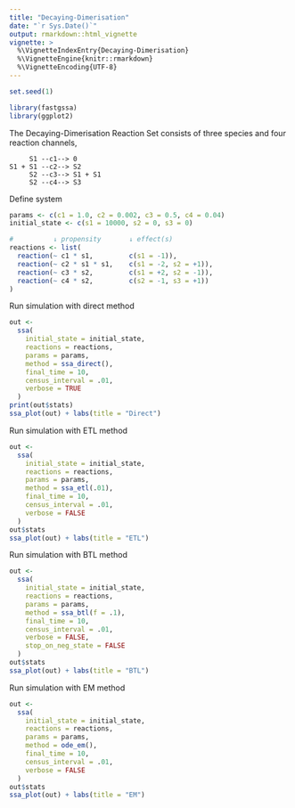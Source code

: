```yaml
---
title: "Decaying-Dimerisation"
date: "`r Sys.Date()`"
output: rmarkdown::html_vignette
vignette: >
  %\VignetteIndexEntry{Decaying-Dimerisation}
  %\VignetteEngine{knitr::rmarkdown}
  %\VignetteEncoding{UTF-8}
---
```


<!-- github markdown built using 
rmarkdown::render("vignettes/decaying_dimer.Rmd", output_format = "github_document")
-->


```r
set.seed(1)
```

```r
library(fastgssa)
library(ggplot2)
```

The Decaying-Dimerisation Reaction Set consists of three species and four reaction channels,

 ```
      S1 --c1--> 0
 S1 + S1 --c2--> S2
      S2 --c3--> S1 + S1
      S2 --c4--> S3
```

Define system
```r
params <- c(c1 = 1.0, c2 = 0.002, c3 = 0.5, c4 = 0.04)
initial_state <- c(s1 = 10000, s2 = 0, s3 = 0)

#          ↓ propensity       ↓ effect(s)
reactions <- list(
  reaction(~ c1 * s1,         c(s1 = -1)),
  reaction(~ c2 * s1 * s1,    c(s1 = -2, s2 = +1)),
  reaction(~ c3 * s2,         c(s1 = +2, s2 = -1)),
  reaction(~ c4 * s2,         c(s2 = -1, s3 = +1))
)

```

Run simulation with direct method
```r
out <- 
  ssa(
    initial_state = initial_state,
    reactions = reactions,
    params = params,
    method = ssa_direct(),
    final_time = 10,
    census_interval = .01,
    verbose = TRUE
  )
print(out$stats)
ssa_plot(out) + labs(title = "Direct")
```


Run simulation with ETL method
```r
out <- 
  ssa(
    initial_state = initial_state,
    reactions = reactions,
    params = params,
    method = ssa_etl(.01),
    final_time = 10,
    census_interval = .01,
    verbose = FALSE
  )
out$stats
ssa_plot(out) + labs(title = "ETL")
```

Run simulation with BTL method
```r
out <- 
  ssa(
    initial_state = initial_state,
    reactions = reactions,
    params = params,
    method = ssa_btl(f = .1),
    final_time = 10,
    census_interval = .01,
    verbose = FALSE,
    stop_on_neg_state = FALSE
  )
out$stats
ssa_plot(out) + labs(title = "BTL")
```

Run simulation with EM method
```r
out <- 
  ssa(
    initial_state = initial_state,
    reactions = reactions,
    params = params,
    method = ode_em(),
    final_time = 10,
    census_interval = .01,
    verbose = FALSE
  )
out$stats
ssa_plot(out) + labs(title = "EM")
```
